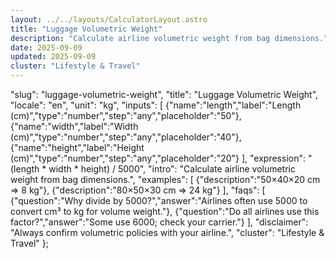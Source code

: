 ```yaml
---
layout: ../../layouts/CalculatorLayout.astro
title: "Luggage Volumetric Weight"
description: "Calculate airline volumetric weight from bag dimensions."
date: 2025-09-09
updated: 2025-09-09
cluster: "Lifestyle & Travel"
---
```


  "slug": "luggage-volumetric-weight",
  "title": "Luggage Volumetric Weight",
  "locale": "en",
  "unit": "kg",
  "inputs": [
    {"name":"length","label":"Length (cm)","type":"number","step":"any","placeholder":"50"},
    {"name":"width","label":"Width (cm)","type":"number","step":"any","placeholder":"40"},
    {"name":"height","label":"Height (cm)","type":"number","step":"any","placeholder":"20"}
  ],
  "expression": "(length * width * height) / 5000",
  "intro": "Calculate airline volumetric weight from bag dimensions.",
  "examples": [
    {"description":"50×40×20 cm ⇒ 8 kg"},
    {"description":"80×50×30 cm ⇒ 24 kg"}
  ],
  "faqs": [
    {"question":"Why divide by 5000?","answer":"Airlines often use 5000 to convert cm³ to kg for volume weight."},
    {"question":"Do all airlines use this factor?","answer":"Some use 6000; check your carrier."}
  ],
  "disclaimer": "Always confirm volumetric policies with your airline.",
  "cluster": "Lifestyle & Travel"
};

<Calculator schema={schema} />


